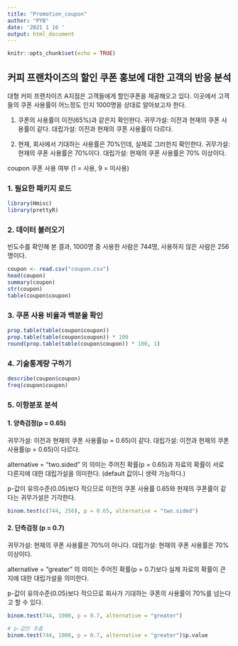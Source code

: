 ---
title: "Promotion_coupon"
author: "PYB"
date: '2021 1 16 '
output: html_document
---

```{r setup, include=FALSE}
knitr::opts_chunk$set(echo = TRUE)
```

## 커피 프랜차이즈의 할인 쿠폰 홍보에 대한 고객의 반응 분석

대형 커피 프랜차이즈 A지점은 고객들에게 할인쿠폰을 제공해오고 있다.
이곳에서 고객들의 쿠폰 사용률이 어느정도 인지 1000명을 상대로 알아보고자 한다.

1. 쿠폰의 사용률이 이전(65%)과 같은지 확인한다.
귀무가설: 이전과 현재의 쿠폰 사용률이 같다.
대립가설: 이전과 현재의 쿠폰 사용률이 다르다.

2. 현재, 회사에서 기대하는 사용률은 70%인데, 실제로 그러한지 확인한다.
귀무가설: 현재의 쿠폰 사용률은 70%이다.
대립가설: 현재의 쿠폰 사용률은 70% 이상이다.

coupon 쿠폰 사용 여부 (1 = 사용, 9 = 미사용)

### 1. 필요한 패키지 로드
```{r}
library(Hmisc)
library(prettyR)
```

### 2. 데이터 불러오기
빈도수를 확인해 본 결과, 1000명 중 사용한 사람은 744명, 사용하지 않은 사람은 256명이다.
```{r}
coupon <- read.csv("coupon.csv")
head(coupon)
summary(coupon)
str(coupon)
table(coupon$coupon)
```

### 3. 쿠폰 사용 비율과 백분율 확인
```{r}
prop.table(table(coupon$coupon))
prop.table(table(coupon$coupon)) * 100
round(prop.table(table(coupon$coupon)) * 100, 1)
```

### 4. 기술통계량 구하기
```{r}
describe(coupon$coupon)
freq(coupon$coupon)
```

### 5. 이항분포 분석
#### 1. 양측검정(p = 0.65)
귀무가설: 이전과 현재의 쿠폰 사용률(p = 0.65)이 같다.
대립가설: 이전과 현재의 쿠폰 사용률(p = 0.65)이 다르다.

alternative = "two.sided" 의 의미는 주어진 확률(p = 0.65)과 자료의 확률이 서로 다른지에 대한 대립가설을 의미한다.
(default 값이니 생략 가능하다.)

p-값이 유의수준(0.05)보다 작으므로 이전의 쿠폰 사용률 0.65와 현재의 쿠폰률이 같다는 귀무가설은 기각한다.
```{r}
binom.test(c(744, 256), p = 0.65, alternative = "two.sided")
```

#### 2. 단측검정 (p = 0.7)
귀무가설: 현재의 쿠폰 사용률은 70%이 아니다.
대립가설: 현재의 쿠폰 사용률은 70% 이상이다.

alternative = "greater" 의 의미는 주어진 확률(p = 0.7)보다 실제 자료의 확률이 큰지에 대한 대립가설을 의미한다.

p-값이 유의수준(0.05)보다 작으므로 회사가 기대하는 쿠폰의 사용률이 70%를 넘는다고 할 수 있다.
```{r}
binom.test(744, 1000, p = 0.7, alternative = "greater")

# p-값만 추출
binom.test(744, 1000, p = 0.7, alternative = "greater")$p.value
```


